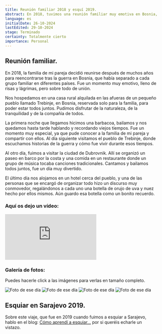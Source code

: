 ```yaml
---
title: Reunión familiar 2018 y esquí 2019.
abstract: En 2018, tuvimos una reunión familiar muy emotiva en Bosnia, y en 2019, fuimos a esquiar a Sarajevo. Dos experiencias inolvidables que marcaron nuestras vidas.
language: es
initialDate: 26-10-2024
lastEdited: 29-10-2024
stage: Terminado
certainty: Totalmente cierto
importance: Personal
---
```


## Reunión familiar.

En 2018, la familia de mi pareja decidió reunirse después de muchos años para reencontrarse tras la guerra en Bosnia, que había separado a cada grupo familiar en diferentes países. Fue un momento muy emotivo, lleno de risas y lágrimas, pero sobre todo de unión.

Nos hospedamos en una casa rural alquilada en las afueras de un pequeño pueblo llamado Trebinje, en Bosnia, reservada solo para la familia, para poder estar todos juntos. Pudimos disfrutar de la naturaleza, de la tranquilidad y de la compañía de todos.

La primera noche que llegamos hicimos una barbacoa, bailamos y nos quedamos hasta tarde hablando y recordando viejos tiempos. Fue un momento muy especial, ya que pude conocer a la familia de mi pareja y compartir con ellos. Al día siguiente visitamos el pueblo de Trebinje, donde escuchamos historias de la guerra y cómo fue vivir durante esos tiempos.

Al otro día, fuimos a visitar la ciudad de Dubrovnik. Allí se organizó un paseo en barco por la costa y una comida en un restaurante donde un grupo de música tocaba canciones tradicionales. Cantamos y bailamos todos juntos, fue un día muy divertido.

El último día nos alojamos en un hotel cerca del pueblo, y una de las personas que se encargó de organizar todo hizo un discurso muy conmovedor, regalándonos a cada uno una botella de orujo de uva y nuez hecho por ellos mismos. Aún guardo esa botella como un bonito recuerdo.

### **Aquí os dejo un vídeo:**

<iframe
  className="yt-embeded"
  src="https://www.youtube-nocookie.com/embed/Qn7xoi49yzI?si=dML391OWPu4y34Kp"
  title="YouTube video player"
  frameborder="0"
  allow="accelerometer; clipboard-write; encrypted-media; gyroscope; picture-in-picture; web-share"
  referrerpolicy="strict-origin-when-cross-origin"
  allowfullscreen
></iframe>

### Galería de fotos:

Puedes hacerle click a las imágenes para verlas en tamaño completo.

<PhotoGallery>
  <img
    src="/imagenes/blog/galeria-reunion/reunion1.jpg"
    alt="Foto de ese día"
  />
  <img
    src="/imagenes/blog/galeria-reunion/reunion2.jpg"
    alt="Foto de ese día"
  />
  <img
    src="/imagenes/blog/galeria-reunion/reunion3.jpg"
    alt="Foto de ese día"
  />
  <img
    src="/imagenes/blog/galeria-reunion/reunion4.jpg"
    alt="Foto de ese día"
  />
</PhotoGallery>

## Esquiar en Sarajevo 2019.

Sobre este viaje, que fue en 2019 cuando fuimos a esquiar a Sarajevo, hablo en el blog: [Cómo aprendí a esquiar…](/blog/como-aprendi-a-esquiar) por si queréis echarle un vistazo.
